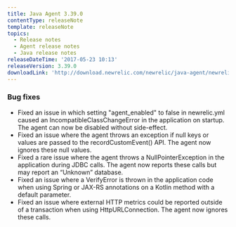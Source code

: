 ```yaml
---
title: Java Agent 3.39.0
contentType: releaseNote
template: releaseNote
topics:
  - Release notes
  - Agent release notes
  - Java release notes
releaseDateTime: '2017-05-23 10:13'
releaseVersion: 3.39.0
downloadLink: 'http://download.newrelic.com/newrelic/java-agent/newrelic-agent/3.39.0'
---
```


### Bug fixes

* Fixed an issue in which setting "agent_enabled" to false in newrelic.yml caused an IncompatibleClassChangeError in the application on startup. The agent can now be disabled without side-effect.
* Fixed an issue where the agent throws an exception if null keys or values are passed to the recordCustomEvent() API. The agent now ignores these null values.
* Fixed a rare issue where the agent throws a NullPointerException in the application during JDBC calls. The agent now reports these calls but may report an “Unknown” database.
* Fixed an issue where a VerifyError is thrown in the application code when using Spring or JAX-RS annotations on a Kotlin method with a default parameter.
* Fixed an issue where external HTTP metrics could be reported outside of a transaction when using HttpURLConnection. The agent now ignores these calls.
